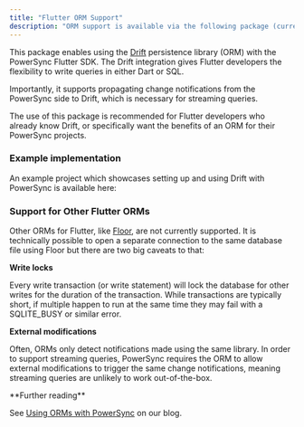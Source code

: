 ```yaml
---
title: "Flutter ORM Support"
description: "ORM support is available via the following package (currently in an alpha release):"
---
```


<Card
  title="drift_sqlite_async | Dart package"
  icon="dart-lang"
  href="https://pub.dev/packages/drift%5Fsqlite%5Fasync"
  horizontal
/>

This package enables using the [Drift](https://pub.dev/packages/drift) persistence library (ORM) with the PowerSync Flutter SDK. The Drift integration gives Flutter developers the flexibility to write queries in either Dart or SQL.

Importantly, it supports propagating change notifications from the PowerSync side to Drift, which is necessary for streaming queries.

The use of this package is recommended for Flutter developers who already know Drift, or specifically want the benefits of an ORM for their PowerSync projects.

### Example implementation

An example project which showcases setting up and using Drift with PowerSync is available here:

<Card
  title="powersync.dart/demos/supabase-todolist-drift"
  icon="github"
  href="https://github.com/powersync-ja/powersync.dart/tree/master/demos/supabase-todolist-drift"
  horizontal
/>

### Support for Other Flutter ORMs

Other ORMs for Flutter, like [Floor](https://pinchbv.github.io/floor/), are not currently supported. It is technically possible to open a separate connection to the same database file using Floor but there are two big caveats to that:

**Write locks**

Every write transaction (or write statement) will lock the database for other writes for the duration of the transaction. While transactions are typically short, if multiple happen to run at the same time they may fail with a SQLITE\_BUSY or similar error.

**External modifications**

Often, ORMs only detect notifications made using the same library. In order to support streaming queries, PowerSync requires the ORM to allow external modifications to trigger the same change notifications, meaning streaming queries are unlikely to work out-of-the-box.

<Check>
**Further reading**

See [Using ORMs with PowerSync](https://www.powersync.com/blog/using-orms-with-powersync) on our blog.

</Check>

